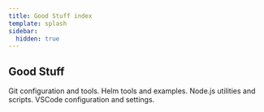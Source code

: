 ```yaml
---
title: Good Stuff index
template: splash
sidebar:
  hidden: true
---
```


## Good Stuff

<CardGroup cols={2}>
  <Card title="Git" href="/goodstuff/git/">
    Git configuration and tools.
  </Card>
  <Card title="Helm" href="/goodstuff/helm/">
    Helm tools and examples.
  </Card>
  <Card title="NodeJS" href="/goodstuff/nodejs/">
    Node.js utilities and scripts.
  </Card>
  <Card title="VSCode" href="/goodstuff/vscode/">
    VSCode configuration and settings.
  </Card>
</CardGroup>
